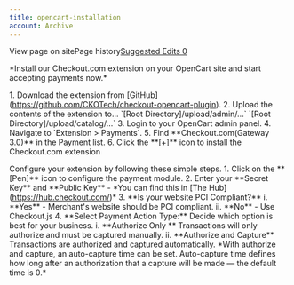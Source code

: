 ```yaml
---
title: opencart-installation
account: Archive
---
```


View page on sitePage history[Suggested Edits 0](/project/checkoutdocs-legacy/v1.9/suggested)

\*Install our Checkout.com extension on your OpenCart site and start accepting payments now.\*

1\. Download the extension from \[GitHub\](https://github.com/CKOTech/checkout-opencart-plugin). 2. Upload the contents of the extension to... \`\[Root Directory\]/upload/admin/...\` \`\[Root Directory\]/upload/catalog/...\` 3. Login to your OpenCart admin panel. 4. Navigate to \`Extension > Payments\`. 5. Find \*\*Checkout.com(Gateway 3.0)\*\* in the Payment list. 6. Click the \*\*\[+\]\*\* icon to install the Checkout.com extension

Configure your extension by following these simple steps. 1. Click on the \*\*\[Pen\]\*\* icon to configure the payment module. 2. Enter your \*\*Secret Key\*\* and \*\*Public Key\*\* - \*You can find this in \[The Hub\](https://hub.checkout.com/)\* 3. \*\*Is your website PCI Compliant?\*\* i. \*\*Yes\*\* - Merchant's website should be PCI compliant. ii. \*\*No\*\* - Use Checkout.js 4. \*\*Select Payment Action Type:\*\* Decide which option is best for your business. i. \*\*Authorize Only \*\* Transactions will only authorize and must be captured manually. ii. \*\*Authorize and Capture\*\* Transactions are authorized and captured automatically. \*With authorize and capture, an auto-capture time can be set. Auto-capture time defines how long after an authorization that a capture will be made — the default time is 0.\*
